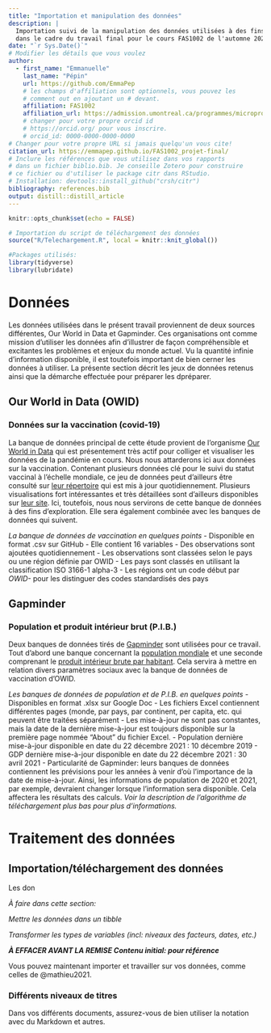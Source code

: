 ```yaml
---
title: "Importation et manipulation des données"
description: | 
  Importation suivi de la manipulation des données utilisées à des fins d'analyses
  dans le cadre du travail final pour le cours FAS1002 de l'automne 2021.
date: "`r Sys.Date()`"
# Modifier les détails que vous voulez
author:
  - first_name: "Emmanuelle"
    last_name: "Pépin"
    url: https://github.com/EmmaPep
    # les champs d'affiliation sont optionnels, vous pouvez les
    # comment out en ajoutant un # devant.
    affiliation: FAS1002
    affiliation_url: https://admission.umontreal.ca/programmes/microprogramme-de-1er-cycle-en-analyse-des-megadonnees-en-sciences-humaines-et-sociales/structure-du-programme/
    # changer pour votre propre orcid id
    # https://orcid.org/ pour vous inscrire.
    # orcid_id: 0000-0000-0000-0000
# Changer pour votre propre URL si jamais quelqu'un vous cite!
citation_url: https://emmapep.github.io/FAS1002_projet-final/
# Inclure les références que vous utilisez dans vos rapports
# dans un fichier biblio.bib. Je conseille Zotero pour construire
# ce fichier ou d'utiliser le package citr dans RStudio.
# Installation: devtools::install_github("crsh/citr")
bibliography: references.bib
output: distill::distill_article
---
```


```r
knitr::opts_chunk$set(echo = FALSE)
```

```r
# Importation du script de téléchargement des données
source("R/Telechargement.R", local = knitr::knit_global())
```


```r
#Packages utilisés:
library(tidyverse)
library(lubridate)
```

# Données
Les données utilisées dans le présent travail proviennent de deux sources différentes, 
Our World in Data et Gapminder. Ces organisations ont comme mission d'utiliser les 
données afin d'illustrer de façon compréhensible et excitantes les problèmes et enjeux du monde actuel.
Vu la quantité infinie d'information disponible, il est toutefois important de bien cerner
les données à utiliser. La présente section décrit les jeux de données retenus
ainsi que la démarche effectuée pour préparer les dpréparer.

## Our World in Data (OWID)
### Données sur la vaccination (covid-19)
La banque de données principal de cette étude provient de l'organisme [Our World in Data](https://ourworldindata.org/) qui est présentement très actif pour colliger et visualiser les données de la pandémie en cours. Nous nous attarderons ici aux données sur la vaccination. Contenant plusieurs données clé pour le suivi du statut vaccinal à l'échelle mondiale, ce jeu de données peut d'ailleurs être consulté sur [leur répertoire](https://github.com/owid/covid-19-data/tree/master/public/data/vaccinations) qui est mis à jour quotidiennement. Plusieurs visualisations fort intéressantes et très détaillées sont d'ailleurs disponibles sur [leur site](https://ourworldindata.org/covid-vaccinations). Ici, toutefois, nous nous servirons de cette banque de données à des fins d'exploration. Elle sera également combinée avec les banques de données qui suivent.

*La banque de données de vaccination en quelques points*
- Disponible en format .csv sur GitHub
- Elle contient 16 variables
- Des observations sont ajoutées quotidiennement
- Les observations sont classées selon le pays ou une région définie par OWID
  - Les pays sont classés en utilisant la classification ISO 3166-1 alpha-3
  - Les régions ont un code début par *OWID-* pour les distinguer des codes standardisés des pays

## Gapminder
### Population et produit intérieur brut (P.I.B.)
Deux banques de données tirés de [Gapminder](https://www.gapminder.org/) sont utilisées pour ce travail. Tout d'abord une banque concernant la [population mondiale](https://docs.google.com/spreadsheets/d/14_suWY8fCPEXV0MH7ZQMZ-KndzMVsSsA5HdR-7WqAC0/edit#gid=501532268) et une seconde comprenant le [produit intérieur brute par habitant](https://docs.google.com/spreadsheets/d/1gZZ28UiWCVue-tFHMEVOvSO58x7x-w20E23l1wZTR3E/edit#gid=501532268). Cela servira à mettre en relation divers paramètres sociaux avec la banque de données de vaccination d'OWID.

*Les banques de données de population et de P.I.B. en quelques points*
- Disponibles en format .xlsx sur Google Doc
- Les fichiers Excel contiennent différentes pages (monde, par pays, par continent, per capita, etc. qui peuvent être traitées séparément
- Les mise-à-jour ne sont pas constantes, mais la date de la dernière mise-à-jour est toujours disponible sur la première page nommée "About" du fichier Excel.
  - Population dernière mise-à-jour  disponible en date du 22 décembre 2021 : 10 décembre 2019
  - GDP dernière mise-à-jour disponible en date du 22 décembre 2021 : 30 avril 2021
- Particularité de Gapminder: leurs banques de données contiennent les prévisions pour les années à venir d'où l'importance de la date de mise-à-jour. Ainsi, les informations de population de 2020 et 2021, par exemple, devraient changer lorsque l'information sera disponible. Cela affectera les résultats des calculs. *Voir la description de l'algorithme de téléchargement plus bas pour plus d'informations.*


# Traitement des données
## Importation/téléchargement des données


Les don

*À faire dans cette section:*



*Mettre les données dans un tibble*

*Transformer les types de variables (incl: niveaux des facteurs, dates, etc.)*




***À EFFACER AVANT LA REMISE Contenu initial: pour référence***

Vous pouvez maintenant importer et travailler sur vos données, comme celles de @mathieu2021.


### Différents niveaux de titres

Dans vos différents documents, assurez-vous de bien utiliser la notation avec du Markdown et autres. 

